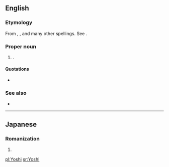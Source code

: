 {{also|yoshi|yōshi}}
==English==

===Etymology===
From {{etyl|ja|en}} {{m|ja|ヨッシー|tr=Yosshī||Yoshi|pos=the ''[[w:Super Mario Brothers|Super Mario Brothers]]'' dinosaur character}}, {{m|ja|義|tr=Yoshi|pos=common Japanese male given name}}, and many other spellings. See {{ja-l|よし}}.

===Proper noun===
{{en-proper noun}}

# {{given name|lang=en|A=A Japanese|from=Japanese|male}}.

====Quotations====
* {{seeCites}}

===See also===
* {{pedialite|Yoshi}}

----

==Japanese==

===Romanization===
{{ja-romaji}}

# {{ja-romanization of|よし}}

[[pl:Yoshi]]
[[sr:Yoshi]]